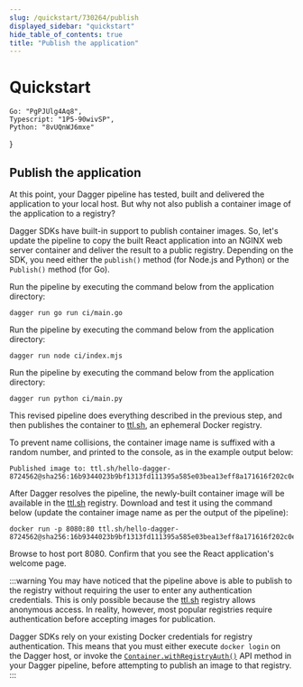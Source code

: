 ```yaml
---
slug: /quickstart/730264/publish
displayed_sidebar: "quickstart"
hide_table_of_contents: true
title: "Publish the application"
---
```


# Quickstart


    Go: "PgPJUlg4Aq8",
    Typescript: "1P5-90wivSP",
    Python: "8vUQnWJ6mxe"
}

<QuickstartDoc embeds={ids}>

## Publish the application

At this point, your Dagger pipeline has tested, built and delivered the application to your local host. But why not also publish a container image of the application to a registry?

Dagger SDKs have built-in support to publish container images. So, let's update the pipeline to copy the built React application into an NGINX web server container and deliver the result to a public registry. Depending on the SDK, you need either the `publish()` method (for Node.js and Python) or the `Publish()` method (for Go).

<Tabs groupId="language" className="embeds">
<TabItem value="Go">

<Embed id="PgPJUlg4Aq8"></Embed>

Run the pipeline by executing the command below from the application directory:

```shell
dagger run go run ci/main.go
```

</TabItem>
<TabItem value="Typescript">

<Embed id="1P5-90wivSP"></Embed>

Run the pipeline by executing the command below from the application directory:

```shell
dagger run node ci/index.mjs
```

</TabItem>
<TabItem value="Python">

<Embed id="8vUQnWJ6mxe"></Embed>

Run the pipeline by executing the command below from the application directory:

```shell
dagger run python ci/main.py
```

</TabItem>
</Tabs>

This revised pipeline does everything described in the previous step, and then publishes the container to [ttl.sh](https://ttl.sh), an ephemeral Docker registry.

To prevent name collisions, the container image name is suffixed with a random number, and printed to the console, as in the example output below:

```shell
Published image to: ttl.sh/hello-dagger-8724562@sha256:16b9344023b9bf1313fd111395a585e03bea13eff8a171616f202c0e9dbb219a
```

After Dagger resolves the pipeline, the newly-built container image will be available in the [ttl.sh](https://ttl.sh) registry. Download and test it using the command below (update the container image name as per the output of the pipeline):

```shell
docker run -p 8080:80 ttl.sh/hello-dagger-8724562@sha256:16b9344023b9bf1313fd111395a585e03bea13eff8a171616f202c0e9dbb219a
```

Browse to host port 8080. Confirm that you see the React application's welcome page.

:::warning
You may have noticed that the pipeline above is able to publish to the registry without requiring the user to enter any authentication credentials. This is only possible because the [ttl.sh](https://ttl.sh/) registry allows anonymous access. In reality, however, most popular registries require authentication before accepting images for publication.

Dagger SDKs rely on your existing Docker credentials for registry authentication. This means that you must either execute `docker login` on the Dagger host, or invoke the [`Container.withRegistryAuth()`](https://docs.dagger.io/api/reference/#Container-withRegistryAuth) API method in your Dagger pipeline, before attempting to publish an image to that registry.
:::

</QuickstartDoc>

